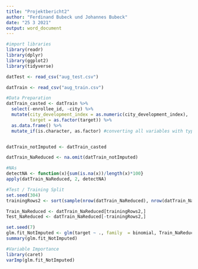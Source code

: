 ```yaml
---
title: "Projektbericht2"
author: "Ferdinand Bubeck und Johannes Bubeck"
date: "25 3 2021"
output: word_document
---
```

```r
#import libraries
library(readr)
library(dplyr)
library(ggplot2)
library(tidyverse)

datTest <- read_csv("aug_test.csv")

datTrain <- read_csv("aug_train.csv")

#Data Preparation
datTrain_casted <- datTrain %>% 
  select(-enrollee_id, -city) %>%
  mutate(city_development_index = as.numeric(city_development_index),
         target = as.factor(target)) %>% 
  as.data.frame() %>%
  mutate_if(is.character, as.factor) #converting all variables with type=char to factor


datTrain_notImputed <- datTrain_casted

datTrain_NaReduced <- na.omit(datTrain_notImputed)

#NAs
detectNA <- function(x){sum(is.na(x))/length(x)*100}
apply(datTrain_NaReduced, 2, detectNA)

#Test / Training Split
set.seed(304)
trainingRows2 <- sort(sample(nrow(datTrain_NaReduced), nrow(datTrain_NaReduced)*.7))

Train_NaReduced <- datTrain_NaReduced[trainingRows2,]
Test_NaReduced <- datTrain_NaReduced[-trainingRows2,]

set.seed(7)
glm.fit_NotImputed <- glm(target ~ ., family  = binomial, Train_NaReduced)
summary(glm.fit_NotImputed)

#Variable Importance
library(caret)
varImp(glm.fit_NotImputed)

```

